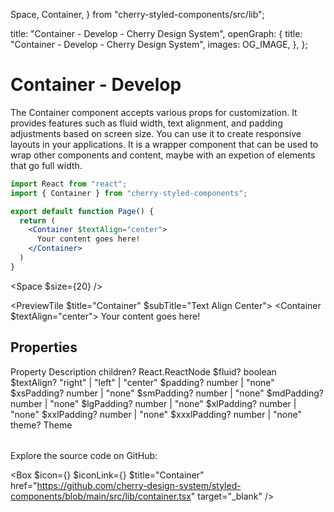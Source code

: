   Space,
  Container,
} from "cherry-styled-components/src/lib";

  title: "Container - Develop - Cherry Design System",
  openGraph: {
    title: "Container - Develop - Cherry Design System",
    images: OG_IMAGE,
  },
};

# Container - Develop

The Container component accepts various props for customization. It provides features such as fluid width, text alignment, and padding adjustments based on screen size. You can use it to create responsive layouts in your applications. It is a wrapper component that can be used to wrap other components and content, maybe with an expetion of elements that go full width.

```jsx
import React from "react";
import { Container } from "cherry-styled-components";

export default function Page() {
  return (
    <Container $textAlign="center">
      Your content goes here!
    </Container>
  )
}
```

<Space $size={20} />

<PreviewTile $title="Container" $subTitle="Text Align Center">
  <Container $textAlign="center">
    Your content goes here!
  </Container>
</PreviewTile>

## Properties

<Table>
  <TableRow>
    <TableHead>Property</TableHead>
    <TableHead>Description</TableHead>
  </TableRow>
  <TableRow>
    <TableData $code>children?</TableData>
    <TableData>React.ReactNode</TableData>
  </TableRow>
  <TableRow>
    <TableData $code>$fluid?</TableData>
    <TableData>boolean</TableData>
  </TableRow>
  <TableRow>
    <TableData $code>$textAlign?</TableData>
    <TableData>"right" | "left" | "center"</TableData>
  </TableRow>
  <TableRow>
    <TableData $code>$padding?</TableData>
    <TableData>number | "none"</TableData>
  </TableRow>
  <TableRow>
    <TableData $code>$xsPadding?</TableData>
    <TableData>number | "none"</TableData>
  </TableRow>
  <TableRow>
    <TableData $code>$smPadding?</TableData>
    <TableData>number | "none"</TableData>
  </TableRow>
  <TableRow>
    <TableData $code>$mdPadding?</TableData>
    <TableData>number | "none"</TableData>
  </TableRow>
  <TableRow>
    <TableData $code>$lgPadding?</TableData>
    <TableData>number | "none"</TableData>
  </TableRow>
  <TableRow>
    <TableData $code>$xlPadding?</TableData>
    <TableData>number | "none"</TableData>
  </TableRow>
  <TableRow>
    <TableData $code>$xxlPadding?</TableData>
    <TableData>number | "none"</TableData>
  </TableRow>
  <TableRow>
    <TableData $code>$xxxlPadding?</TableData>
    <TableData>number | "none"</TableData>
  </TableRow>
  <TableRow>
    <TableData $code>theme?</TableData>
    <TableData>Theme</TableData>
  </TableRow>
</Table>

Explore the source code on GitHub:

<Box
  $icon={<IconFile />}
  $iconLink={<IconGitHub />}
  $title="Container"
  href="https://github.com/cherry-design-system/styled-components/blob/main/src/lib/container.tsx"
  target="_blank"
/>

